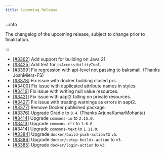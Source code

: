 ```yaml
---
title: Upcoming Release
---
```


:::info

The changelog of the upcoming release, subject to change prior to finalization.

:::

- [[#3362](https://github.com/iBotPeaches/Apktool/issues/3362)] Add support for building on Java 21.
- [[#3425](https://github.com/iBotPeaches/Apktool/issues/3425)] Add test for `isAccessibilityTool`.
- [[#3399](https://github.com/iBotPeaches/Apktool/pull/3399)] Fix regression with api-level not passing to baksmali. (Thanks JoshMiers-FS)
- [[#3378](https://github.com/iBotPeaches/Apktool/pull/3378)] Fix issue with docker building closed prs.
- [[#3400](https://github.com/iBotPeaches/Apktool/issues/3400)] Fix issue with duplicated attribute names in styles.
- [[#3416](https://github.com/iBotPeaches/Apktool/issues/3416)] Fix issue with writing null value resources.
- [[#3421](https://github.com/iBotPeaches/Apktool/issues/3421)] Fix issue with aapt2 falling on private resources.
- [[#3427](https://github.com/iBotPeaches/Apktool/issues/3427)] Fix issue with treating warnings as errors in aapt2.
- [[#3377](https://github.com/iBotPeaches/Apktool/issues/3377)] Remove Docker published package.
- [[#3376](https://github.com/iBotPeaches/Apktool/pull/3376)] Upgrade Gradle to `8.4`. (Thanks ArjunaKumarMohanta)
- [[#3414](https://github.com/iBotPeaches/Apktool/pull/3412)] Upgrade `commons-io` to `2.15.0`.
- [[#3413](https://github.com/iBotPeaches/Apktool/pull/3413)] Upgrade `commons-cli` to `1.6.0`.
- [[#3414](https://github.com/iBotPeaches/Apktool/pull/3414)] Upgrade `commons-text` to `1.11.0`.
- [[#3384](https://github.com/iBotPeaches/Apktool/pull/3384)] Upgrade `docker/build-push-action` to `v5`.
- [[#3386](https://github.com/iBotPeaches/Apktool/pull/3386)] Upgrade `docker/setup-buildx-action` to `v3`.
- [[#3385](https://github.com/iBotPeaches/Apktool/pull/3385)] Upgrade `docker/login-action` to `v3`.
